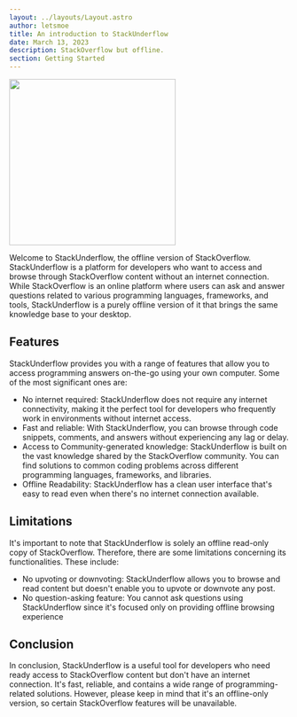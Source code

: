 ```yaml
---
layout: ../layouts/Layout.astro
author: letsmoe
title: An introduction to StackUnderflow
date: March 13, 2023
description: StackOverflow but offline.
section: Getting Started
---
```


<p class="flex justify-center">
	<img src="/favicon.svg" width="300px"></img>
</p>

Welcome to StackUnderflow, the offline version of StackOverflow. StackUnderflow
is a platform for developers who want to access and browse through StackOverflow
content without an internet connection. While StackOverflow is an online
platform where users can ask and answer questions related to various programming
languages, frameworks, and tools, StackUnderflow is a purely offline version of
it that brings the same knowledge base to your desktop.

## Features

StackUnderflow provides you with a range of features that allow you to access
programming answers on-the-go using your own computer. Some of the most
significant ones are:

*   No internet required: StackUnderflow does not require any internet
    connectivity, making it the perfect tool for developers who frequently work
    in environments without internet access.
*   Fast and reliable: With StackUnderflow, you can browse through code
    snippets, comments, and answers without experiencing any lag or delay.
*   Access to Community-generated knowledge: StackUnderflow is built on the vast
    knowledge shared by the StackOverflow community. You can find solutions to
    common coding problems across different programming languages, frameworks,
    and libraries.
*   Offline Readability: StackUnderflow has a clean user interface that's easy
    to read even when there's no internet connection available.

## Limitations

It's important to note that StackUnderflow is solely an offline read-only copy
of StackOverflow. Therefore, there are some limitations concerning its
functionalities. These include:

*   No upvoting or downvoting: StackUnderflow allows you to browse and read
    content but doesn't enable you to upvote or downvote any post.
*   No question-asking feature: You cannot ask questions using StackUnderflow
    since it's focused only on providing offline browsing experience

## Conclusion

In conclusion, StackUnderflow is a useful tool for developers who need ready
access to StackOverflow content but don't have an internet connection. It's
fast, reliable, and contains a wide range of programming-related solutions.
However, please keep in mind that it's an offline-only version, so certain
StackOverflow features will be unavailable.